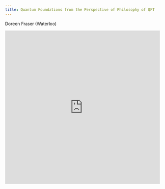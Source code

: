 ```yaml
---
title: Quantum Foundations from the Perspective of Philosophy of QFT
---
```


Doreen Fraser (Waterloo)

<div class="videoWrapper">
  <iframe
    width="100%"
    height="500px"
    src="https://www.youtube.com/embed/BNxsQ9lvYDw"
    frameborder="0"
    allow="accelerometer; autoplay; encrypted-media; gyroscope; picture-in-picture"
    allowfullscreen
  ></iframe>
</div>
